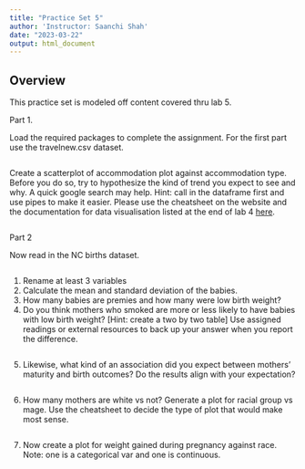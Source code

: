```yaml
---
title: "Practice Set 5"
author: 'Instructor: Saanchi Shah'
date: "2023-03-22"
output: html_document
---
```



## Overview

This practice set is modeled off content covered thru lab 5. 

Part 1.

Load the required packages to complete the assignment. For the first part use the travelnew.csv dataset.

```r

```

Create a scatterplot of accommodation plot against accommodation type. Before you do so, try to hypothesize the kind of trend you expect to see and why. A quick google search may help.
Hint: call in the dataframe first and use pipes to make it easier.
Please use the cheatsheet on the website and the documentation for data visualisation listed at the end of lab 4 [here](https://ggplot2.tidyverse.org).

```r

```

Part 2

Now read in the NC births dataset. 

```r

```

1. Rename at least 3 variables
2. Calculate the mean and standard deviation of the babies. 
3. How many babies are premies and how many were low birth weight?
4. Do you think mothers who smoked are more or less likely to have babies with low birth weight? [Hint: create a two by two table] Use assigned readings or external resources to back up your answer when you report the difference.

```r


```

5. Likewise, what kind of an association did you expect between mothers' maturity and birth outcomes? Do the results align with your expectation?

```r


```

6. How many mothers are white vs not? Generate a plot for racial group vs mage. Use the cheatsheet to decide the type of plot that would make most sense. 


```r


```

7. Now create a plot for weight gained during pregnancy against race. Note: one is a categorical var and one is continuous. 

```r

```